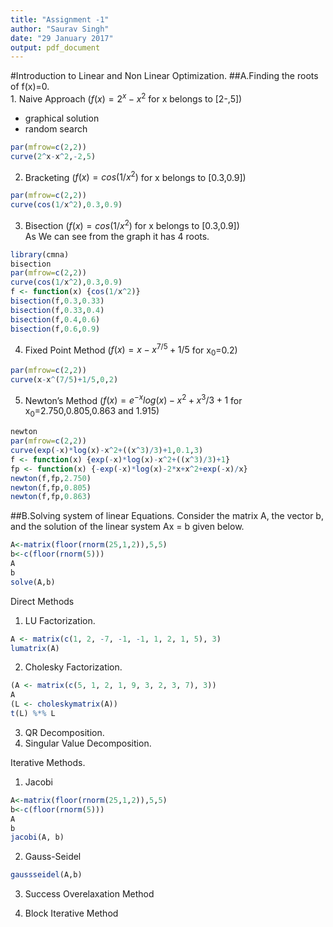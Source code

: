 ```yaml
---
title: "Assignment -1"
author: "Saurav Singh"
date: "29 January 2017"
output: pdf_document
---
```


#Introduction to Linear and Non Linear Optimization.
##A.Finding the roots of f(x)=0.  
1. Naive Approach ($f(x)=2^{x}-x^{2}$ for x belongs to [2-,5])  

* graphical solution  
* random search
```r
par(mfrow=c(2,2))
curve(2^x-x^2,-2,5)
```
  
2. Bracketing ($f(x)=cos(1/x^{2})$ for x belongs to [0.3,0.9])
```r
par(mfrow=c(2,2))
curve(cos(1/x^2),0.3,0.9)
```
  
3. Bisection ($f(x)=cos(1/x^{2})$ for x belongs to [0.3,0.9])  
As We can see from the graph it has 4 roots.
```r
library(cmna)
bisection
par(mfrow=c(2,2))
curve(cos(1/x^2),0.3,0.9)
f <- function(x) {cos(1/x^2)}
bisection(f,0.3,0.33)
bisection(f,0.33,0.4)
bisection(f,0.4,0.6)
bisection(f,0.6,0.9)
```
  
4. Fixed Point Method ($f(x)=x-x^{7/5}+1/5$ for x~0~=0.2)
```r
par(mfrow=c(2,2))
curve(x-x^(7/5)+1/5,0,2)
```
  
5. Newton's Method ($f(x)=e^{-x}log(x)-x^{2}+x^{3}/3+1$ for x~0~=2.750,0.805,0.863 and 1.915)
```r
newton
par(mfrow=c(2,2))
curve(exp(-x)*log(x)-x^2+((x^3)/3)+1,0.1,3)
f <- function(x) {exp(-x)*log(x)-x^2+((x^3)/3)+1}
fp <- function(x) {-exp(-x)*log(x)-2*x+x^2+exp(-x)/x}
newton(f,fp,2.750)
newton(f,fp,0.805)
newton(f,fp,0.863)
```
  
##B.Solving system of linear Equations.
Consider the matrix A, the vector b, and the solution of the linear system Ax = b given below.
```r
A<-matrix(floor(rnorm(25,1,2)),5,5)
b<-c(floor(rnorm(5)))
A
b
solve(A,b)
```
  
Direct Methods

1. LU Factorization.
```r
A <- matrix(c(1, 2, -7, -1, -1, 1, 2, 1, 5), 3)
lumatrix(A)
```
2. Cholesky Factorization.
```r
(A <- matrix(c(5, 1, 2, 1, 9, 3, 2, 3, 7), 3))
A
(L <- choleskymatrix(A))
t(L) %*% L
```
3. QR Decomposition.
4. Singular Value Decomposition.


Iterative Methods.

1. Jacobi
```r
A<-matrix(floor(rnorm(25,1,2)),5,5)
b<-c(floor(rnorm(5)))
A
b
jacobi(A, b)
```
2. Gauss-Seidel
```r
gaussseidel(A,b)
```
3. Success Overelaxation Method

4. Block Iterative Method